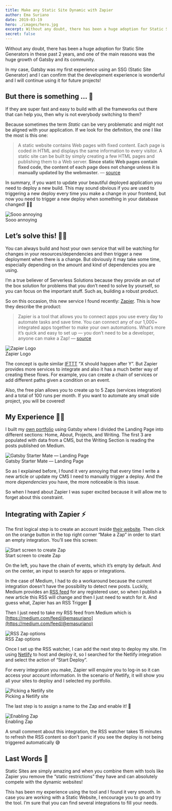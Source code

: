 ```yaml
---
title: Make any Static Site Dynamic with Zapier
author: Ema Suriano
date: 2019-03-19
hero: ./images/hero.jpg
excerpt: Without any doubt, there has been a huge adoption for Static Site Generators in these past 2 years, and one of the main reasons was the huge growth of Gatsby and its community.
secret: false
---
```


Without any doubt, there has been a huge adoption for Static Site Generators in these past 2 years, and one of the main reasons was the huge growth of Gatsby and its community.

In my case, Gatsby was my first experience using an SSG (Static Site Generator) and I can confirm that the development experience is wonderful and I will continue using it for future projects!

## But there is something … 🤔

If they are super fast and easy to build with all the frameworks out there that can help you, then why is not everybody switching to them?

Because sometimes the term _Static_ can be very problematic and might not be aligned with your application. If we look for the definition, the one I like the most is this one:

> A static website contains Web pages with fixed content. Each page is coded in HTML and displays the same information to every visitor. A static site can be built by simply creating a few HTML pages and publishing them to a Web server. **Since static Web pages contain fixed code, the content of each page does not change unless it is manually updated by the webmaster.** — [source](https://techterms.com/definition/staticwebsite)

In summary, if you want to update your beautiful deployed application you need to deploy a new build. This may sound obvious if you are used to triggering a new deploy every time you make a change in your frontend, but now you need to trigger a new deploy when something in your database changed! 🤦‍♂️

<div class="Image__Small">
  <img src="./images/so-annoying.gif" alt="Sooo annoying" />
  <figcaption>Sooo annoying</figcaption>
</div>

## Let’s solve this! 👷‍♂️

You can always build and host your own service that will be watching for changes in your resources/dependencies and then trigger a new deployment when there is a change. But obviously it may take some time, especially depending on the amount and kind of dependencies you are using.

I’m a true believer of Serverless Solutions because they provide an out of the box solution for problems that you don’t need to solve by yourself, so you can focus on the important stuff. Such as, building a robust product.

So on this occasion, this new service I found recently: [Zapier](http://zapier.com/). This is how they describe the product:

> Zapier is a tool that allows you to connect apps you use every day to automate tasks and save time. You can connect any of our 1,000+ integrated apps together to make your own automations. What’s more it’s quick and easy to set up — you don’t need to be a developer, anyone can make a Zap! — [source](https://zapier.com/help/what-is-zapier/)

<div class="Image__Small">
  <img src="./images/zapier-logo.jpg" alt="Zapier Logo" />
  <figcaption>Zapier Logo</figcaption>
</div>

The concept is quite similar [IFTTT](https://ifttt.com/) “X should happen after Y”. But Zapier provides more services to integrate and also it has a much better way of creating these flows. For example, you can create a chain of services or add different paths given a condition on an event.

Also, the free plan allows you to create up to 5 Zaps (services integration) and a total of 100 runs per month. If you want to automate any small side project, you will be covered!

## My Experience 🙋‍♂️

I built my [own portfolio](https://gatsby-starter-mate.netlify.app/) using Gatsby where I divided the Landing Page into different sections: Home, About, Projects, and Writing. The first 3 are populated with data from a CMS, but the Writing Section is reading the posts published on Medium.

<div class="Image__Medium">
  <img src="./images/gatsby-starter-mate.jpg" alt="Gatsby Starter Mate — Landing Page" />
  <figcaption>Gatsby Starter Mate — Landing Page</figcaption>
</div>

So as I explained before, I found it very annoying that every time I write a new article or update my CMS I need to manually trigger a deploy. And the more _dependencies_ you have, the more noticeable is this issue.

So when I heard about Zapier I was super excited because it will allow me to forget about this constraint.

## Integrating with Zapier ⚡️

The first logical step is to create an account inside [their website](http://zapier.com/). Then click on the orange button in the top right corner “Make a Zap” in order to start an empty integration. You’ll see this screen:

<div class="Image__Medium">
  <img src="./images/create-zap.jpg" alt="Start screen to create Zap" />
  <figcaption>Start screen to create Zap</figcaption>
</div>

On the left, you have the chain of events, which it’s empty by default. And on the center, an input to search for apps or integrations.

In the case of Medium, I had to do a workaround because the current integration doesn’t have the possibility to detect new posts. Luckily, Medium provides an [RSS feed](https://help.medium.com/hc/en-us/articles/214874118-RSS-feeds) for any registered user, so when I publish a new article this RSS will change and then I just need to watch for it. And guess what, Zapier has an RSS Trigger 🎉

Then I just need to take my RSS feed from Medium which is [https://medium.com/feed/@emasuriano](https://medium.com/feed/@emasuriano)

<div class="Image__Medium">
  <img src="./images/set-up-rss.jpg" alt="RSS Zap options" />
  <figcaption>RSS Zap options</figcaption>
</div>

Once I set up the RSS watcher, I can add the next step to deploy my site. I’m using [Netlify](https://netlify.com) to host and deploy it, so I searched for the Netlify integration and select the action of “Start Deploy”.

For every integration you make, Zapier will enquire you to log-in so it can access your account information. In the scenario of Netlify, it will show you all your sites to deploy and I selected my portfolio.

<div class="Image__Medium">
  <img src="./images/netlify-deploy.jpg" alt="Picking a Netlify site" />
  <figcaption>Picking a Netlify site</figcaption>
</div>

The last step is to assign a name to the Zap and enable it! 🎉

<div class="Image__Medium">
  <img src="./images/enable-zap.jpg" alt="Enabling Zap" />
  <figcaption>Enabling Zap</figcaption>
</div>

A small comment about this integration, the RSS watcher takes 15 minutes to refresh the RSS content so don’t panic if you see the deploy is not being triggered automatically 😅

## Last Words 👋

Static Sites are simply amazing and when you combine them with tools like Zapier you remove the “static restrictions” they have and can absolutely compete with the dynamic websites!

This has been my experience using the tool and I found it very smooth. In case you are working with a Static Website, I encourage you to go and try the tool. I’m sure that you can find several integrations to fill your needs.
